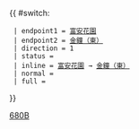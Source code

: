 {{Error|錯誤：此模板已停用。請見[[Template:HK Bus Route Cross Harbour/doc]]。}}{{ #switch: {{{format|}}}
  | endpoint1 = [[富安花園巴士總站|富安花園]]
  | endpoint2 = [[金鐘（東）巴士總站|金鐘（東）]]
  | direction = 1
  | status = {{HK Bus Status|M}}
  | inline = [[富安花園巴士總站|富安花園]] → [[金鐘（東）巴士總站|金鐘（東）]]
  | normal =
  | full =
}}<noinclude>[[Category:過海隧道巴士路線模板|680B]]</noinclude>
